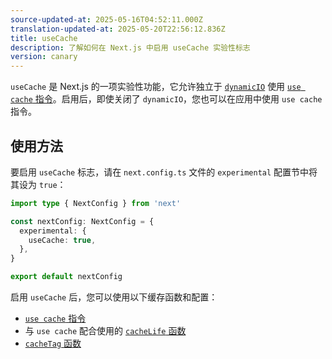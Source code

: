 ```yaml
---
source-updated-at: 2025-05-16T04:52:11.000Z
translation-updated-at: 2025-05-20T22:56:12.836Z
title: useCache
description: 了解如何在 Next.js 中启用 useCache 实验性标志
version: canary
---
```


`useCache` 是 Next.js 的一项实验性功能，它允许独立于 [`dynamicIO`](/docs/app/api-reference/config/next-config-js/dynamicIO) 使用 [`use cache` 指令](/docs/app/api-reference/directives/use-cache)。启用后，即使关闭了 `dynamicIO`，您也可以在应用中使用 `use cache` 指令。

## 使用方法

要启用 `useCache` 标志，请在 `next.config.ts` 文件的 `experimental` 配置节中将其设为 `true`：

```ts filename="next.config.ts"
import type { NextConfig } from 'next'

const nextConfig: NextConfig = {
  experimental: {
    useCache: true,
  },
}

export default nextConfig
```

启用 `useCache` 后，您可以使用以下缓存函数和配置：

- [`use cache` 指令](/docs/app/api-reference/directives/use-cache)
- 与 `use cache` 配合使用的 [`cacheLife` 函数](/docs/app/api-reference/config/next-config-js/cacheLife)
- [`cacheTag` 函数](/docs/app/api-reference/functions/cacheTag)